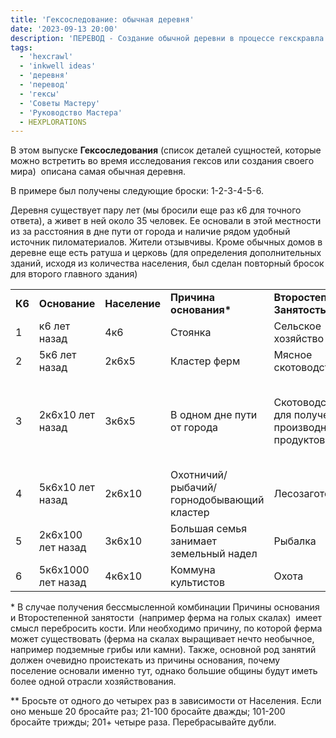 ```yaml
---
title: 'Гексоследование: обычная деревня'
date: '2023-09-13 20:00'
description: 'ПЕРЕВОД - Создание обычной деревни в процессе гекскравла становится совсем легким с использованием таблиц из серии Гексоследований от Inkwell Ideas'
tags:
  - 'hexcrawl'
  - 'inkwell ideas'
  - 'деревня'
  - 'перевод'
  - 'гексы'
  - 'Советы Мастеру'
  - 'Руководство Мастера'
  - HEXPLORATIONS
---
```


В этом выпуске **Гексоследования** (список деталей сущностей, которые можно встретить во время исследования гексов или создания своего мира)  описана самая обычная деревня.

В примере был получены следующие броски: 1-2-3-4-5-6.

Деревня существует пару лет (мы бросили еще раз к6 для точного ответа), а живет в ней около 35 человек. Ее основали в этой местности из за расстояния в дне пути от города и наличие рядом удобный источник пиломатериалов. Жители отзывчивы. Кроме обычных домов в деревне еще есть ратуша и церковь (для определения дополнительных зданий, исходя из количества населения, был сделан повторный бросок для второго главного здания)

<table>
	<tbody>
		<tr>
			<td>
				<strong>К6</strong>
			</td>
			<td>
				<strong>Основание</strong>
			</td>
			<td>
				<strong>Население</strong>
			</td>
			<td>
				<strong>Причина основания*</strong>
			</td>
			<td>
				<strong>Второстепенная Занятость*</strong>
			</td>
			<td>
				<strong>Реакция на пришлых</strong>
			</td>
			<td>
				<strong>Основное здание**</strong>
			</td>
		</tr>
		<tr>
			<td>1</td>
			<td>к6 лет назад</td>
			<td>4к6</td>
			<td>Стоянка</td>
			<td>Сельское хозяйство</td>
			<td>Хищная</td>
			<td>Церковь</td>
		</tr>
		<tr>
			<td>2</td>
			<td>5к6 лет назад</td>
			<td>2к6х5</td>
			<td>Кластер ферм</td>
			<td>Мясное скотоводство</td>
			<td>Недоверчивая</td>
			<td>Поместье</td>
		</tr>
		<tr>
			<td>3</td>
			<td>2к6х10 лет назад</td>
			<td>3к6х5</td>
			<td>В одном дне пути от города</td>
			<td>Скотоводство для получения производных продуктов</td>
			<td>Раздраженная</td>
			<td>Мельница или другая постройка характерная для местной индустрии</td>
		</tr>
		<tr>
			<td>4</td>
			<td>5к6х10 лет назад</td>
			<td>2к6х10</td>
			<td>Охотничий/рыбачий/горнодобывающий кластер</td>
			<td>Лесозаготовка</td>
			<td>Нейтральная</td>
			<td>Таверна</td>
		</tr>
		<tr>
			<td>5</td>
			<td>2к6х100 лет назад</td>
			<td>3к6х10</td>
			<td>Большая семья занимает земельный надел</td>
			<td>Рыбалка</td>
			<td>Принимающая</td>
			<td>Кузница</td>
		</tr>
		<tr>
			<td>6</td>
			<td>5к6х1000 лет назад</td>
			<td>4к6х10</td>
			<td>Коммуна культистов</td>
			<td>Охота</td>
			<td>Приветливая</td>
			<td>Ратуша</td>
		</tr>
	</tbody>
</table>

\* В случае получения бессмысленной комбинации Причины основания и Второстепенной занятости  (например ферма на голых скалах)  имеет смысл перебросить кости. Или необходимо причину, по которой ферма может существовать (ферма на скалах выращивает нечто необычное, например подземные грибы или камни). Также, основной род занятий должен очевидно проистекать из причины основания, почему поселение основали именно тут, однако большие общины будут иметь более одной отрасли хозяйствования.

\*\* Бросьте от одного до четырех раз в зависимости от Населения. Если оно меньше 20 бросайте раз; 21-100 бросайте дважды; 101-200 бросайте трижды; 201+ четыре раза. Перебрасывайте дубли.
